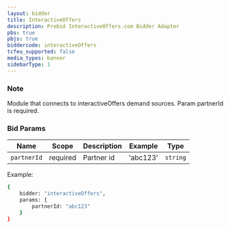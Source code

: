 ```yaml
---
layout: bidder
title: InteractiveOffers
description: Prebid InteractiveOffers.com Bidder Adapter
pbs: true
pbjs: true
biddercode: interactiveOffers
tcfeu_supported: false
media_types: banner
sidebarType: 1
---
```


### Note

Module that connects to interactiveOffers demand sources. Param partnerId is required.

### Bid Params


| Name          | Scope    | Description | Example | Type     |
|---------------|----------|-------------|---------|----------|
| `partnerId` | required |  Partner id          | 'abc123'   | `string` |

Example:

``` bash
{
    bidder: "interactiveOffers",
    params: {
        partnerId: "abc123"
    }
}
```
